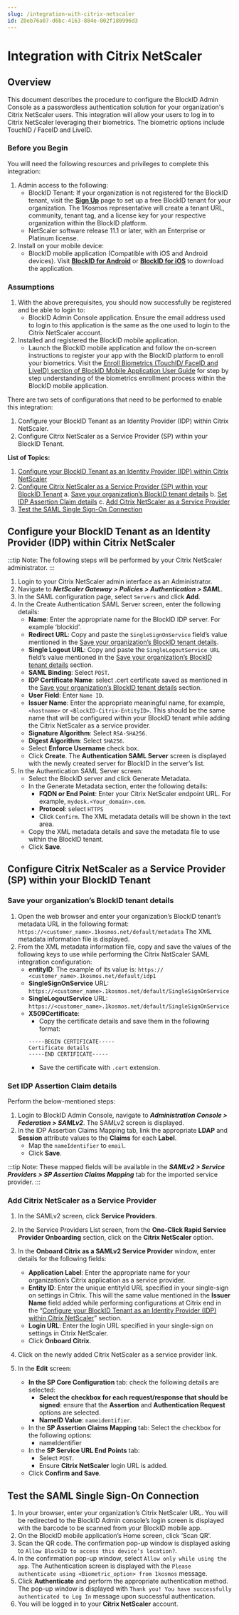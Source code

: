 ```yaml
---
slug: /integration-with-citrix-netscaler
id: Z0eb76a07-d6bc-4163-884e-002f180996d3
---
```

# Integration with Citrix NetScaler

## Overview

This document describes the procedure to configure the BlockID Admin Console as a passwordless authentication solution for your organization's Citrix NetScaler users. This integration will allow your users to log in to Citrix NetScaler leveraging their biometrics. The biometric options include TouchID / FaceID and LiveID.

### Before you Begin
You will need the following resources and privileges to complete this integration:
1. Admin access to the following:
    * BlockID Tenant: If your organization is not registered for the BlockID tenant, visit the **[Sign Up](https://www.1kosmos.com/blockid-free-trial)** page to set up a free BlockID tenant for your organization. The 1Kosmos representative will create a tenant URL, community, tenant tag, and a license key for your respective organization within the BlockID platform.
    * NetScaler software release 11.1 or later, with an Enterprise or Platinum license.
2. Install on your mobile device:
    * BlockID mobile application (Compatible with iOS and Android devices). Visit **[BlockID for Android](https://play.google.com/store/apps/details?id=com.onekosmos.kernel.blockid)** or **[BlockID for iOS](https://apps.apple.com/us/app/blockid/id1539421428)** to download the application.

### Assumptions

1.	With the above prerequisites, you should now successfully be registered and be able to login to:
    * BlockID Admin Console application. Ensure the email address used to login to this application is the same as the one used to login to the Citrix NetScaler account.
2.	Installed and registered the BlockID mobile application.
    * Launch the BlockID mobile application and follow the on-screen instructions to register your app with the BlockID platform to enroll your biometrics. Visit the [Enroll Biometrics (TouchID/ FaceID and LiveID) section of BlockID Mobile Application User Guide]( https://docs.1kosmos.com/docs/blockid-mobile-application-user-guide#EnrollBio) for step by step understanding of the biometrics enrollment process within the BlockID mobile application.

There are two sets of configurations that need to be performed to enable this integration:

1. Configure your BlockID Tenant as an Identity Provider (IDP) within Citrix NetScaler.
2. Configure Citrix NetScaler as a Service Provider (SP) within your BlockID Tenant.

**List of Topics:**

1. [Configure your BlockID Tenant as an Identity Provider (IDP) within Citrix NetScaler](#CitrixIDP)     
2. [Configure Citrix NetScaler as a Service Provider (SP) within your BlockID Tenant](#BlockIDIDP)
   a. [Save your organization’s BlockID tenant details](#SaveSAML)
   b. [Set IDP Assertion Claim details](#SetIDPSAML) 
   c. [Add Citrix NetScaler as a Service Provider](#SaveSPSAML)
3. [Test the SAML Single Sign-On Connection](#TestSAML)

## <a name = "CitrixIDP"></a>Configure your BlockID Tenant as an Identity Provider (IDP) within Citrix NetScaler
:::tip Note:
The following steps will be performed by your Citrix NetScaler administrator. 
:::
1.	Login to your Citrix NetScaler admin interface as an Administrator.
2.	Navigate to ***NetScaler Gateway > Policies > Authentication > SAML***.
3.	In the SAML configuration page, select `Servers` and click **Add**.
4.	In the Create Authentication SAML Server screen, enter the following details:
    * **Name**: Enter the appropriate name for the BlockID IDP server. For example ‘blockid’.
    * **Redirect URL**: Copy and paste the `SingleSignOnService` field’s value mentioned in the  [Save your organization’s BlockID tenant details](#SaveSAML). 
    * **Single Logout URL**: Copy and paste the `SingleLogoutService URL` field’s value mentioned in the [Save your organization’s BlockID tenant details](#SaveSAML) section. 
    * **SAML Binding**: Select `POST`.
    * **IDP Certificate Name**: select .cert certificate saved as mentioned in the  [Save your organization’s BlockID tenant details](#SaveSAML) section.
    * **User Field**: Enter `Name ID`.
    * **Issuer Name**: Enter the appropriate meaningful name, for example, `<hostname>` or `<BlockID-Citrix-EntityID>`. This should be the same name that will be configured within your BlockID tenant while adding the Citrix NetScaler as a service provider.
    * **Signature Algorithm**: Select `RSA-SHA256`.
    * **Digest Algorithm**: Select `SHA256`.
    * Select **Enforce Username** check box.
    * Click **Create**. The **Authentication SAML Server** screen is displayed with the newly created server for BlockID in the server’s list.
5.	In the Authentication SAML Server screen:
    * Select the BlockID server and click Generate Metadata.
    * In the Generate Metadata section, enter the following details:
        * **FQDN or End Point**: Enter your Citrix NetScaler endpoint URL. For example, `mydesk.<Your_domain>.com`.
        * **Protocol**: select `HTTPS`
        * Click `Confirm`. The XML metadata details will be shown in the text area.
    * Copy the XML metadata details and save the metadata file to use within the BlockID tenant.
    * Click **Save**.
 
## <a name = "BlockIDIDP"></a>Configure Citrix NetScaler as a Service Provider (SP) within your BlockID Tenant

### <a name = "SaveSAML"></a>Save your organization’s BlockID tenant details
1.	Open the web browser and enter your organization’s BlockID tenant’s metadata URL in the following format:
`https://<customer_name>.1kosmos.net/default/metadata` 
The XML metadata information file is displayed.
2.	From the XML metadata information file, copy and save the values of the following keys to use while performing the Citrix NatScaler SAML integration configuration:
    * **entityID**: The example of its value is:  `https:// <customer_name>.1kosmos.net/default/idp1`
    * **SingleSignOnService** URL: `https://<customer_name>.1kosmos.net/default/SingleSignOnService`
    * **SingleLogoutService** URL: `https://<customer_name>.1kosmos.net/default/SingleSignOnService`
    * **X509Certificate**:  
        * Copy the certificate details and save them in the following format: 
        ```
        -----BEGIN CERTIFICATE-----
        Certificate details
        -----END CERTIFICATE-----
        ``` 
        * Save the certificate with `.cert` extension.

### <a name = "SetIDPSAML"></a>Set IDP Assertion Claim details
Perform the below-mentioned steps:
1.	Login to BlockID Admin Console, navigate to ***Administration Console > Federation > SAMLv2***.
The SAMLv2 screen is displayed.
3.	In the IDP Assertion Claims Mapping tab, link the appropriate **LDAP** and **Session** attribute values to the **Claims** for each **Label**.
    * Map the `nameIdentifier` to `email`.
    * Click **Save**.

:::tip Note:
These mapped fields will be available in the ***SAMLv2 > Service Providers > SP Assertion Claims Mapping*** tab for the imported service provider.
:::

### <a name = "SaveSPSAML"></a>Add Citrix NetScaler as a Service Provider
1.	In the SAMLv2 screen, click **Service Providers**.
2.	In the Service Providers List screen, from the **One-Click Rapid Service Provider Onboarding** section, click on the **Citrix NetScaler** option.
3.	In the **Onboard Citrix as a SAMLv2 Service Provider** window, enter details for the following fields:

    * **Application Label**: Enter the appropriate name for your organization’s Citrix application as a service provider.
    * **Entity ID**: Enter the unique entityId URL specified in your single-sign on settings in Citrix. This will the same value mentioned in the **Issuer Name** field added while performing configurations at Citrix end in the “[Configure your BlockID Tenant as an Identity Provider (IDP) within Citrix NetScaler](#CitrixIDP)” section.
    * **Login URL**: Enter the login URL specified in your single-sign on settings in Citrix NetScaler. 
    * Click **Onboard Citrix**.
4.	Click on the newly added Citrix NetScaler as a service provider link.
5.	In the **Edit** screen:
    * **In the SP Core Configuration** tab: check the following details are selected:
        * **Select the checkbox for each request/response that should be signed**: ensure that the **Assertion** and **Authentication Request** options are selected.
        * **NameID Value**: `nameidentifier`.
    * In the **SP Assertion Claims Mapping** tab: Select the checkbox for the following options:
        * nameIdentifier
    * In the **SP Service URL End Points** tab:
        * Select `POST`.
        * Ensure **Citrix NetScaler** login URL is added.
    * Click **Confirm and Save**.

## <a name = "TestSAML"></a>Test the SAML Single Sign-On Connection
1.	In your browser, enter your organization’s Citrix NetScaler URL. You will be redirected to the BlockID Admin console’s login screen is displayed with the barcode to be scanned from your BlockID mobile app.
2. On the BlockID mobile application’s Home screen, click ‘Scan QR’.
3. Scan the QR code. The confirmation pop-up window is displayed asking to `Allow BlockID to access this device’s location?`.
4. In the confirmation pop-up window, select `Allow only while using the app`. The Authentication screen is displayed with the `Please authenticate using <Biometric_option> from 1kosmos` message.
5. Click **Authenticate** and perform the appropriate authentication method. The pop-up window is displayed with `Thank you! You have successfully authenticated to Log In` message upon successful authentication.
6. You will be logged in to your **Citrix NetScaler** account.

